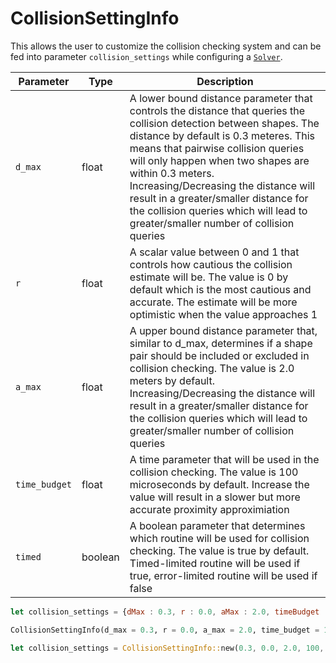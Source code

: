 # CollisionSettingInfo

This allows the user to customize the collision checking system and can be fed into parameter `collision_settings` while configuring a [`Solver`](../Solver/). 

|Parameter|Type|Description|
|---|---|---|
|`d_max`|float|A lower bound distance parameter that controls the distance that queries the collision detection between shapes. The distance by default is 0.3 meteres. This means that pairwise collision queries will only happen when two shapes are within 0.3 meters. Increasing/Decreasing the distance will result in a greater/smaller distance for the collision queries which will lead to greater/smaller number of collision queries|
|`r`|float|A scalar value between 0 and 1 that controls how cautious the collision estimate will be. The value is 0 by default which is the most cautious and accurate. The estimate will be more optimistic when the value approaches 1|
|`a_max`|float|A upper bound distance parameter that, similar to d_max, determines if a shape pair should be included or excluded in collision checking. The value is 2.0 meters by default. Increasing/Decreasing the distance will result in a greater/smaller distance for the collision queries which will lead to greater/smaller number of collision queries|
|`time_budget`|float|A time parameter that will be used in the collision checking. The value is 100 microseconds by default. Increase the value will result in a slower but more accurate proximity approximiation|
|`timed`|boolean|A boolean parameter that determines which routine will be used for collision checking. The value is true by default. Timed-limited routine will be used if true, error-limited routine will be used if false|


<Tabs>
  <TabItem value="js" label="Javascript">

  ```js
  let collision_settings = {dMax : 0.3, r : 0.0, aMax : 2.0, timeBudget : 100, timed : true}
  ```

  </TabItem>
  <TabItem value="py" label="Python">

  ```py
  CollisionSettingInfo(d_max = 0.3, r = 0.0, a_max = 2.0, time_budget = 100, timed = True),
  ```
   </TabItem>
   <TabItem value= "rust" label="Rust"> 

   ```rust
   let collision_settings = CollisionSettingInfo::new(0.3, 0.0, 2.0, 100, true);
   ``` 
   </TabItem>
</Tabs> 

